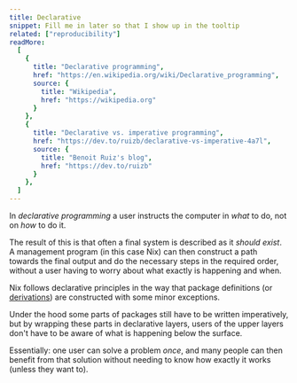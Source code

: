 ```yaml
---
title: Declarative
snippet: Fill me in later so that I show up in the tooltip
related: ["reproducibility"]
readMore:
  [
    {
      title: "Declarative programming",
      href: "https://en.wikipedia.org/wiki/Declarative_programming",
      source: {
        title: "Wikipedia",
        href: "https://wikipedia.org"
      }
    },
    {
      title: "Declarative vs. imperative programming",
      href: "https://dev.to/ruizb/declarative-vs-imperative-4a7l",
      source: {
        title: "Benoit Ruiz's blog",
        href: "https://dev.to/ruizb"
      }
    },
  ]
---
```


In *declarative programming* a user instructs the computer in *what* to do, not on *how* to do it.

The result of this is that often a final system is described as it *should exist*.
A management program (in this case Nix) can then construct a path towards the final output
and do the necessary steps in the required order, without a user having to worry about what exactly is happening and when.

Nix follows declarative principles in the way that package definitions
(or [derivations](/concepts/derivation)) are constructed with some minor exceptions.

Under the hood some parts of packages still have to be written imperatively, but by wrapping these parts in declarative layers, 
users of the upper layers don't have to be aware of what is happening below the surface.

Essentially: one user can solve a problem *once*,
and many people can then benefit from that solution without needing to know how exactly it works (unless they want to).
